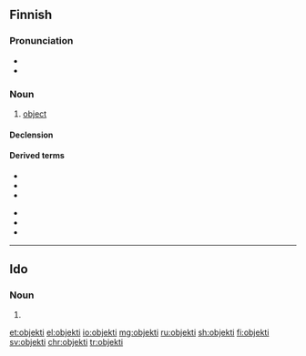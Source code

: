 ==Finnish==

===Pronunciation===
* {{IPA|[ˈo̞bje̞kti]|lang=fi}}
* {{hyphenation|ob|jek|ti|lang=fi}}

===Noun===
{{fi-noun}}

# [[object]]

====Declension====
{{fi-decl-risti|objekt|||a}}

====Derived terms====
{{der-top}}
* {{l|fi|epäsuora objekti}}
* {{l|fi|kokonaisobjekti}}
* {{l|fi|objektiivinen}}
{{der-mid}}
* {{l|fi|osaobjekti}}
* {{l|fi|seksiobjekti}}
* {{l|fi|sukupuoliobjekti}}
{{der-bottom}}

----

==Ido==

===Noun===
{{head|io|noun plural form}}

# {{plural of|objekto|lang=io}}

[[et:objekti]]
[[el:objekti]]
[[io:objekti]]
[[mg:objekti]]
[[ru:objekti]]
[[sh:objekti]]
[[fi:objekti]]
[[sv:objekti]]
[[chr:objekti]]
[[tr:objekti]]